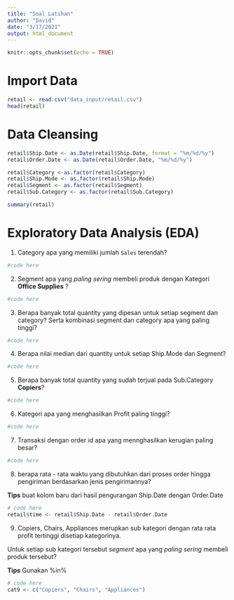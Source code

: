 ```yaml
---
title: "Soal Latihan"
author: "David"
date: "3/17/2021"
output: html_document
---
```


```r
knitr::opts_chunk$set(echo = TRUE)
```


# Import Data
```r
retail <- read.csv("data_input/retail.csv")
head(retail)
```


# Data Cleansing

```r

retail$Ship.Date <- as.Date(retail$Ship.Date, format = "%m/%d/%y")
retail$Order.Date <- as.Date(retail$Order.Date, "%m/%d/%y")

retail$Category <-as.factor(retail$Category) 
retail$Ship.Mode <- as.factor(retail$Ship.Mode)
retail$Segment <- as.factor(retail$Segment)
retail$Sub.Category <- as.factor(retail$Sub.Category)

summary(retail)

```



# Exploratory Data Analysis (EDA)

1. Category apa yang memiliki jumlah `Sales` terendah? 

```r
#code here


```

2. Segment apa yang *paling sering* membeli produk dengan Kategori **Office Supplies** ?

```r
#code here


```

3. Berapa banyak total quantity yang dipesan untuk setiap segment dan category? Serta kombinasi segment dan category apa yang paling tinggi?
```r
#code here


```


4. Berapa nilai median dari quantity untuk setiap Ship.Mode dan Segment?
```r
#code here


```

5. Berapa banyak total quantity yang sudah terjual pada Sub.Category **Copiers**?
```r
#code here


```

6. Kategori apa yang menghasilkan Profit paling tinggi?
```r
#code here


```


7. Transaksi dengan order id apa yang mennghasilkan kerugian paling besar?
```r
#code here


```

8. berapa rata - rata waktu yang dibutuhkan dari proses order hingga pengiriman berdasarkan jenis pengirimannya?

**Tips**
buat kolom baru dari hasil pengurangan Ship.Date dengan Order.Date

```r
# code here
retail$time <- retail$Ship.Date - retail$Order.Date


```

9. Copiers, Chairs, Appliances merupkan sub kategori dengan rata rata profit tertinggi disetiap kategorinya.

Untuk setiap sub kategori tersebut *segment* apa yang *paling sering* membeli produk tersebut? 


**Tips**
Gunakan %in%
```r
# code here
cat9 <- c("Copiers", "Chairs", "Appliances")

```
